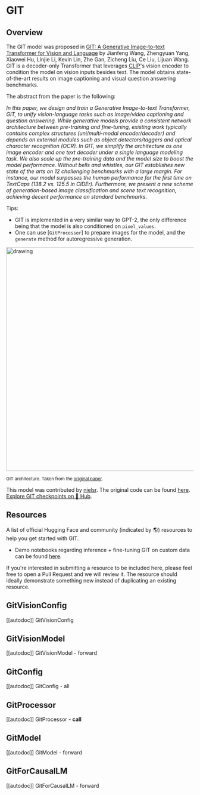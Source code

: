 <!--Copyright 2023 The HuggingFace Team. All rights reserved.

Licensed under the Apache License, Version 2.0 (the "License"); you may not use this file except in compliance with
the License. You may obtain a copy of the License at

http://www.apache.org/licenses/LICENSE-2.0

Unless required by applicable law or agreed to in writing, software distributed under the License is distributed on
an "AS IS" BASIS, WITHOUT WARRANTIES OR CONDITIONS OF ANY KIND, either express or implied. See the License for the
specific language governing permissions and limitations under the License.
-->

# GIT

## Overview

The GIT model was proposed in [GIT: A Generative Image-to-text Transformer for Vision and Language](https://arxiv.org/abs/2205.14100) by
Jianfeng Wang, Zhengyuan Yang, Xiaowei Hu, Linjie Li, Kevin Lin, Zhe Gan, Zicheng Liu, Ce Liu, Lijuan Wang. GIT is a decoder-only Transformer
that leverages [CLIP](clip)'s vision encoder to condition the model on vision inputs besides text. The model obtains state-of-the-art results on
image captioning and visual question answering benchmarks.

The abstract from the paper is the following:

*In this paper, we design and train a Generative Image-to-text Transformer, GIT, to unify vision-language tasks such as image/video captioning and question answering. While generative models provide a consistent network architecture between pre-training and fine-tuning, existing work typically contains complex structures (uni/multi-modal encoder/decoder) and depends on external modules such as object detectors/taggers and optical character recognition (OCR). In GIT, we simplify the architecture as one image encoder and one text decoder under a single language modeling task. We also scale up the pre-training data and the model size to boost the model performance. Without bells and whistles, our GIT establishes new state of the arts on 12 challenging benchmarks with a large margin. For instance, our model surpasses the human performance for the first time on TextCaps (138.2 vs. 125.5 in CIDEr). Furthermore, we present a new scheme of generation-based image classification and scene text recognition, achieving decent performance on standard benchmarks.*

Tips:

- GIT is implemented in a very similar way to GPT-2, the only difference being that the model is also conditioned on `pixel_values`.
- One can use [`GitProcessor`] to prepare images for the model, and the `generate` method for autoregressive generation.

<img src="https://huggingface.co/datasets/huggingface/documentation-images/resolve/main/transformers/model_doc/git_architecture.jpg"
alt="drawing" width="600"/>

<small> GIT architecture. Taken from the <a href="https://arxiv.org/abs/2205.14100" target="_blank">original paper</a>. </small>

This model was contributed by [nielsr](https://huggingface.co/nielsr).
The original code can be found [here](https://github.com/microsoft/GenerativeImage2Text).
[Explore GIT checkpoints on 🤗 Hub](https://huggingface.co/models?sort=downloads&search=GIT).

## Resources

A list of official Hugging Face and community (indicated by 🌎) resources to help you get started with GIT.

- Demo notebooks regarding inference + fine-tuning GIT on custom data can be found [here](https://github.com/NielsRogge/Transformers-Tutorials/tree/master/GIT).

If you're interested in submitting a resource to be included here, please feel free to open a Pull Request and we will review it.
The resource should ideally demonstrate something new instead of duplicating an existing resource.

## GitVisionConfig

[[autodoc]] GitVisionConfig

## GitVisionModel

[[autodoc]] GitVisionModel
    - forward

## GitConfig

[[autodoc]] GitConfig
    - all

## GitProcessor

[[autodoc]] GitProcessor
    - __call__

## GitModel

[[autodoc]] GitModel
    - forward

## GitForCausalLM

[[autodoc]] GitForCausalLM
    - forward